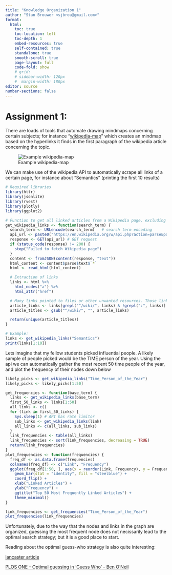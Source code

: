```yaml
---
title: "Knowledge Organization 1"
author: "Stan Brouwer <sjbrou@gmail.com>"
format:
  html:
    toc: true
    toc-location: left
    toc-depth: 1
    embed-resources: true
    self-contained: true
    standalone: true
    smooth-scroll: true
    page-layout: full
    code-fold: show
    # grid:
    # sidebar-width: 120px
    #  margin-width: 180px
editor: source
number-sections: false
---
```


# Assignment 1:

There are loads of tools that automate drawing mindmaps concerning certain subjects; for instance "[wikipedia-map](https://wikipedia.luk.ke/)" which creates an mindmap based on the hyperlinks it finds in the first paragraph of the wikipedia article concerning the topic.

::: column-margin
![Example wikipedia-map](data/mindmap1.png)
:::

We can make use of the wikipedia API to automatically scrape all links of a certain page, for instance about "Semantics" (printing the first 10 results)

```r
# Required libraries
library(httr)
library(jsonlite)
library(rvest)
library(plotly)
library(ggplot2)

# Function to get all linked articles from a Wikipedia page, excluding those with ":"
get_wikipedia_links <- function(search_term) {
  search_term <- URLencode(search_term)   # search term encoding
  api_url <- paste0("https://en.wikipedia.org/w/api.php?action=parse&page=", search_term, "&format=json&prop=text") # create URL
  response <- GET(api_url) # GET request
  if (status_code(response) != 200) {
    stop("Failed to fetch Wikipedia page")
  }
  content <- fromJSON(content(response, "text"))
  html_content <- content$parse$text$`*`
  html <- read_html(html_content)

  # Extraction of links
  links <- html %>%
    html_nodes("a") %>%
    html_attr("href")

  # Many links pointed to files or other unwanted resources. Those links contained ":" and we can filter those out
  article_links <- links[grepl("^/wiki/", links) & !grepl(":", links)]
  article_titles <- gsub("^/wiki/", "", article_links)

  return(unique(article_titles))
}

# Example:
links <- get_wikipedia_links("Semantics")
print(links[1:10])

```

Lets imagine that my fellow students picked influential people. A likely sample of people picked would be the TIME person of the year. Using the api we can automatically gather the most recent 50 time people of the year, and plot the frequency of their nodes down below

```r
likely_picks <- get_wikipedia_links("Time_Person_of_the_Year")
likely_picks <- likely_picks[1:50]
```

```r
get_frequencies <- function(base_term) {
  links <- get_wikipedia_links(base_term)
  first_50_links <- links[1:50]
  all_links <- c()
  for (link in first_50_links) {
    Sys.sleep(1) # API has rate limitor
    sub_links <- get_wikipedia_links(link)
    all_links <- c(all_links, sub_links)
  }
  link_frequencies <- table(all_links)
  link_frequencies <- sort(link_frequencies, decreasing = TRUE)
  return(link_frequencies)
}
plot_frequencies <- function(frequencies) {
  freq_df <- as.data.frame(frequencies)
  colnames(freq_df) <- c("Link", "Frequency")
  ggplot(freq_df[1:50, ], aes(x = reorder(Link, Frequency), y = Frequency)) +
    geom_bar(stat = "identity", fill = "steelblue") +
    coord_flip() +
    xlab("Linked Articles") +
    ylab("Frequency") +
    ggtitle("Top 50 Most Frequently Linked Articles") +
    theme_minimal()
}

link_frequencies <- get_frequencies("Time_Person_of_the_Year")
plot_frequencies(link_frequencies)
```

Unfortunately, due to the way that the nodes and links in the graph are organized, guessing the most frequent node does not necissarily lead to the optimal search strategy; but it is a good place to start.

Reading about the optimal guess-who strategy is also quite interesting:

[lancaster article](https://www.lancaster.ac.uk/stor-i-student-sites/edward-mellor/2020/02/26/optimal-strategy-for-guess-who/)

[PLOS ONE - Optimal guessing in 'Guess Who' - Ben O'Neil](https://www.ncbi.nlm.nih.gov/pmc/articles/PMC7946196/)
